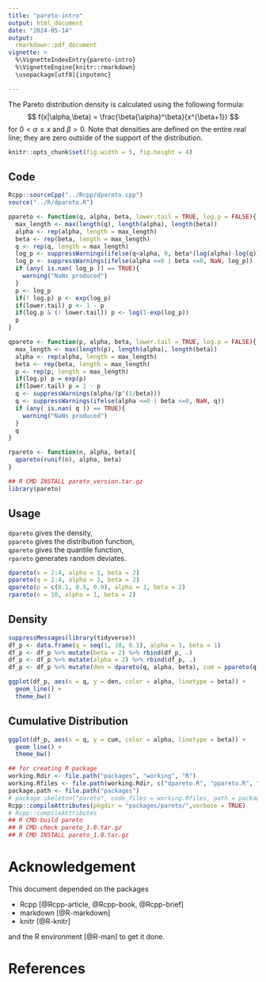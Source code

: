 ```yaml
---
title: "pareto-intro"
output: html_document
date: "2024-05-14"
output:
  rmarkdown::pdf_document
vignette: >
  %\VignetteIndexEntry{pareto-intro}
  %\VignetteEngine{knitr::rmarkdown}
  \usepackage[utf8]{inputenc}

---
```



The Pareto distribution density is calculated using the following formula: $$ f(x|\alpha,\beta) = \frac{\beta{\alpha}^\beta}{x^{\beta+1}} $$
for $0<\alpha\leq x$ and $\beta>0$. Note that densities are defined on the entire real line; they are zero outside of the support of the distribution.

```r
knitr::opts_chunk$set(fig.width = 5, fig.height = 4)
```

## Code
```r
Rcpp::sourceCpp("../Rcpp/dpareto.cpp")
source("../R/dpareto.R")

ppareto <- function(q, alpha, beta, lower.tail = TRUE, log.p = FALSE){
  max_length <- max(length(q), length(alpha), length(beta))
  alpha <- rep(alpha, length = max_length)
  beta <- rep(beta, length = max_length)
  q <- rep(q, length = max_length)
  log_p <- suppressWarnings(ifelse(q<alpha, 0, beta*(log(alpha)-log(q))))
  log_p <- suppressWarnings(ifelse(alpha <=0 | beta <=0, NaN, log_p))
  if (any( is.nan( log_p )) == TRUE){
    warning("NaNs produced")
  }
  p <- log_p
  if(! log.p) p <- exp(log_p)
  if(lower.tail) p <- 1 - p
  if(log.p & (! lower.tail)) p <- log(1-exp(log_p))
  p
}

qpareto <- function(p, alpha, beta, lower.tail = TRUE, log.p = FALSE){
  max_length <- max(length(p), length(alpha), length(beta))
  alpha <- rep(alpha, length = max_length)
  beta <- rep(beta, length = max_length)
  p <- rep(p, length = max_length)
  if(log.p) p = exp(p)
  if(lower.tail) p = 1 - p
  q <- suppressWarnings(alpha/(p^(1/beta)))
  q <- suppressWarnings(ifelse(alpha <=0 | beta <=0, NaN, q))
  if (any( is.nan( q )) == TRUE){
    warning("NaNs produced")
  }
  q
}

rpareto <- function(n, alpha, beta){
  qpareto(runif(n), alpha, beta)
}

```

```r
## R CMD INSTALL pareto_version.tar.gz
library(pareto)
```

## Usage

`dpareto` gives the density,  
`ppareto` gives the distribution function,  
`qpareto` gives the quantile function,  
`rpareto` generates random deviates. 

```r
dpareto(x = 2:4, alpha = 1, beta = 2)
ppareto(q = 2:4, alpha = 1, beta = 2)
qpareto(p = c(0.1, 0.5, 0.9), alpha = 1, beta = 2)
rpareto(n = 10, alpha = 1, beta = 2)
```


\newpage

## Density
```r
suppressMessages(library(tidyverse))
df_p <- data.frame(q = seq(1, 10, 0.1), alpha = 1, beta = 1)
df_p <- df_p %>% mutate(beta = 2) %>% rbind(df_p, .)
df_p <- df_p %>% mutate(alpha = 2) %>% rbind(df_p, .)
df_p <- df_p %>% mutate(den = dpareto(q, alpha, beta), cum = ppareto(q, alpha, beta)) %>% mutate(alpha = as.factor(alpha), beta = as.factor(beta))
```

```r
ggplot(df_p, aes(x = q, y = den, color = alpha, linetype = beta)) + 
  geom_line() + 
  theme_bw()
```

\newpage

## Cumulative Distribution
```r
ggplot(df_p, aes(x = q, y = cum, color = alpha, linetype = beta)) + 
  geom_line() + 
  theme_bw()
```


```r
## for creating R package
working.Rdir <- file.path("packages", "working", "R")
working.Rfiles <- file.path(working.Rdir, c("dpareto.R", "ppareto.R", "qpareto.R", "rpareto.R"))
package.path <- file.path("packages")
# package.skeleton("pareto", code_files = working.Rfiles, path = package.path)
Rcpp::compileAttributes(pkgdir = "packages/pareto/",verbose = TRUE)
# Rcpp::compileAttributes
## R CMD build pareto
## R CMD check pareto_1.0.tar.gz
## R CMD INSTALL pareto_1.0.tar.gz
```

\newpage

# Acknowledgement

This document depended on the packages

* Rcpp [@Rcpp-article, @Rcpp-book, @Rcpp-brief]
* markdown [@R-markdown]
* knitr [@R-knitr]

and the R environment [@R-man] to get it done.


# References
